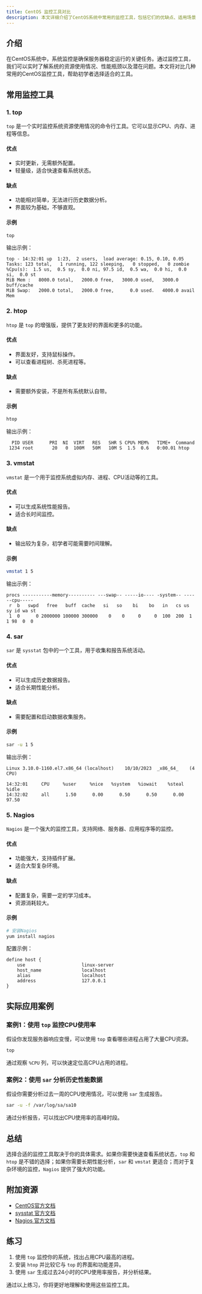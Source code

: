 ```yaml
---
title: CentOS 监控工具对比
description: 本文详细介绍了CentOS系统中常用的监控工具，包括它们的优缺点、适用场景以及实际应用案例，帮助初学者选择适合的工具。
---
```


## 介绍

在CentOS系统中，系统监控是确保服务器稳定运行的关键任务。通过监控工具，我们可以实时了解系统的资源使用情况、性能瓶颈以及潜在问题。本文将对比几种常用的CentOS监控工具，帮助初学者选择适合的工具。

## 常用监控工具

### 1. **top**

`top` 是一个实时监控系统资源使用情况的命令行工具。它可以显示CPU、内存、进程等信息。

#### 优点
- 实时更新，无需额外配置。
- 轻量级，适合快速查看系统状态。

#### 缺点
- 功能相对简单，无法进行历史数据分析。
- 界面较为基础，不够直观。

#### 示例
```bash
top
```
输出示例：
```
top - 14:32:01 up  1:23,  2 users,  load average: 0.15, 0.10, 0.05
Tasks: 123 total,   1 running, 122 sleeping,   0 stopped,   0 zombie
%Cpu(s):  1.5 us,  0.5 sy,  0.0 ni, 97.5 id,  0.5 wa,  0.0 hi,  0.0 si,  0.0 st
MiB Mem :   8000.0 total,   2000.0 free,   3000.0 used,   3000.0 buff/cache
MiB Swap:   2000.0 total,   2000.0 free,      0.0 used.   4000.0 avail Mem
```

### 2. **htop**

`htop` 是 `top` 的增强版，提供了更友好的界面和更多的功能。

#### 优点
- 界面友好，支持鼠标操作。
- 可以查看进程树、杀死进程等。

#### 缺点
- 需要额外安装，不是所有系统默认自带。

#### 示例
```bash
htop
```
输出示例：
```
  PID USER      PRI  NI  VIRT   RES   SHR S CPU% MEM%   TIME+  Command
 1234 root       20   0  100M   50M   10M S  1.5  0.6   0:00.01 htop
```

### 3. **vmstat**

`vmstat` 是一个用于监控系统虚拟内存、进程、CPU活动等的工具。

#### 优点
- 可以生成系统性能报告。
- 适合长时间监控。

#### 缺点
- 输出较为复杂，初学者可能需要时间理解。

#### 示例
```bash
vmstat 1 5
```
输出示例：
```
procs -----------memory---------- ---swap-- -----io---- -system-- ------cpu-----
 r  b   swpd   free   buff  cache   si   so    bi    bo   in   cs us sy id wa st
 1  0      0 2000000 100000 300000    0    0     0     0  100  200  1  1 98  0  0
```

### 4. **sar**

`sar` 是 `sysstat` 包中的一个工具，用于收集和报告系统活动。

#### 优点
- 可以生成历史数据报告。
- 适合长期性能分析。

#### 缺点
- 需要配置和启动数据收集服务。

#### 示例
```bash
sar -u 1 5
```
输出示例：
```
Linux 3.10.0-1160.el7.x86_64 (localhost) 	10/10/2023 	_x86_64_	(4 CPU)

14:32:01     CPU     %user     %nice   %system   %iowait    %steal     %idle
14:32:02     all      1.50      0.00      0.50      0.50      0.00     97.50
```

### 5. **Nagios**

`Nagios` 是一个强大的监控工具，支持网络、服务器、应用程序等的监控。

#### 优点
- 功能强大，支持插件扩展。
- 适合大型复杂环境。

#### 缺点
- 配置复杂，需要一定的学习成本。
- 资源消耗较大。

#### 示例
```bash
# 安装Nagios
yum install nagios
```
配置示例：
```
define host {
    use                     linux-server
    host_name               localhost
    alias                   localhost
    address                 127.0.0.1
}
```

## 实际应用案例

### 案例1：使用 `top` 监控CPU使用率

假设你发现服务器响应变慢，可以使用 `top` 查看哪些进程占用了大量CPU资源。

```bash
top
```
通过观察 `%CPU` 列，可以快速定位高CPU占用的进程。

### 案例2：使用 `sar` 分析历史性能数据

假设你需要分析过去一周的CPU使用情况，可以使用 `sar` 生成报告。

```bash
sar -u -f /var/log/sa/sa10
```
通过分析报告，可以找出CPU使用率的高峰时段。

## 总结

选择合适的监控工具取决于你的具体需求。如果你需要快速查看系统状态，`top` 和 `htop` 是不错的选择；如果你需要长期性能分析，`sar` 和 `vmstat` 更适合；而对于复杂环境的监控，`Nagios` 提供了强大的功能。

## 附加资源

- [CentOS官方文档](https://www.centos.org/docs/)
- [sysstat 官方文档](https://github.com/sysstat/sysstat)
- [Nagios 官方文档](https://www.nagios.org/documentation/)

## 练习

1. 使用 `top` 监控你的系统，找出占用CPU最高的进程。
2. 安装 `htop` 并比较它与 `top` 的界面和功能差异。
3. 使用 `sar` 生成过去24小时的CPU使用率报告，并分析结果。

通过以上练习，你将更好地理解和使用这些监控工具。